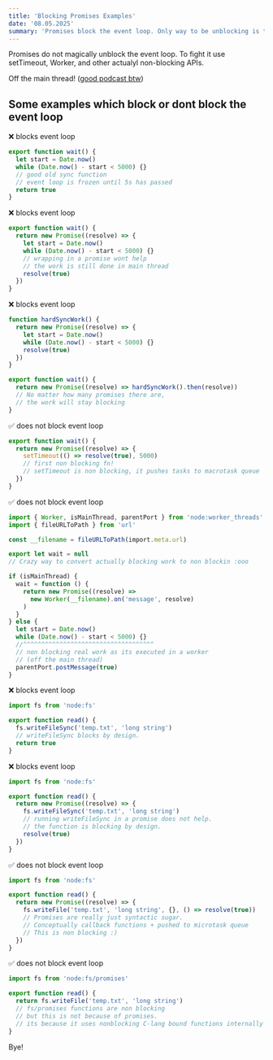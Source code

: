 ```yaml
---
title: 'Blocking Promises Examples'
date: '08.05.2025'
summary: 'Promises block the event loop. Only way to be unblocking is to jump out of the main thread!'
---
```


Promises do not magically unblock the event loop. To fight it use setTimeout, Worker, and other actualyl non-blocking APIs.

Off the main thread! ([good podcast btw](https://offthemainthread.tech/))

## Some examples which block or dont block the event loop

❌ blocks event loop

```ts
export function wait() {
  let start = Date.now()
  while (Date.now() - start < 5000) {}
  // good old sync function
  // event loop is frozen until 5s has passed
  return true
}
```

❌ blocks event loop

```ts
export function wait() {
  return new Promise((resolve) => {
    let start = Date.now()
    while (Date.now() - start < 5000) {}
    // wrapping in a promise wont help
    // the work is still done in main thread
    resolve(true)
  })
}
```

❌ blocks event loop

```ts
function hardSyncWork() {
  return new Promise((resolve) => {
    let start = Date.now()
    while (Date.now() - start < 5000) {}
    resolve(true)
  })
}

export function wait() {
  return new Promise((resolve) => hardSyncWork().then(resolve))
  // No matter how many promises there are,
  // the work will stay blocking
}
```

✅ does not block event loop

```ts
export function wait() {
  return new Promise((resolve) => {
    setTimeout(() => resolve(true), 5000)
    // first non blocking fn!
    // setTimeout is non blocking, it pushes tasks to macrotask queue
  })
}
```

✅ does not block event loop

```ts
import { Worker, isMainThread, parentPort } from 'node:worker_threads'
import { fileURLToPath } from 'url'

const __filename = fileURLToPath(import.meta.url)

export let wait = null
// Crazy way to convert actually blocking work to non blockin :ooo

if (isMainThread) {
  wait = function () {
    return new Promise((resolve) =>
      new Worker(__filename).on('message', resolve)
    )
  }
} else {
  let start = Date.now()
  while (Date.now() - start < 5000) {}
  //^^^^^^^^^^^^^^^^^^^^^^^^^^^^^^^^^^^^
  // non blocking real work as its executed in a worker
  // (off the main thread)
  parentPort.postMessage(true)
}
```

❌ blocks event loop

```ts
import fs from 'node:fs'

export function read() {
  fs.writeFileSync('temp.txt', 'long string')
  // writeFileSync blocks by design.
  return true
}
```

❌ blocks event loop

```ts
import fs from 'node:fs'

export function read() {
  return new Promise((resolve) => {
    fs.writeFileSync('temp.txt', 'long string')
    // running writeFileSync in a promise does not help.
    // the function is blocking by design.
    resolve(true)
  })
}
```

✅ does not block event loop

```ts
import fs from 'node:fs'

export function read() {
  return new Promise((resolve) => {
    fs.writeFile('temp.txt', 'long string', {}, () => resolve(true))
    // Promises are really just syntactic sugar.
    // Conceptually callback functions + pushed to microtask queue
    // This is non blocking :)
  })
}
```

✅ does not block event loop

```ts
import fs from 'node:fs/promises'

export function read() {
  return fs.writeFile('temp.txt', 'long string')
  // fs/promises functions are non blocking
  // but this is not because of promises.
  // its because it uses nonblocking C-lang bound functions internally
}
```

Bye!
